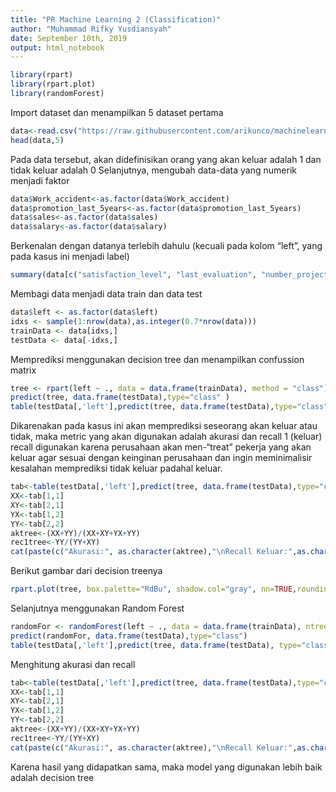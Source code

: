---
title: "PR Machine Learning 2 (Classification)"
author: "Muhammad Rifky Yusdiansyah"
date: September 10th, 2019
output: html_notebook
---

```{r}
library(rpart)
library(rpart.plot)
library(randomForest)
```

Import dataset dan menampilkan 5 dataset pertama
```{r}
data<-read.csv("https://raw.githubusercontent.com/arikunco/machinelearning/master/dataset/HR_comma_sep.csv")
head(data,5)
```
Pada data tersebut, akan didefinisikan orang yang akan keluar adalah 1 dan tidak keluar adalah 0
Selanjutnya, mengubah data-data yang numerik menjadi faktor
```{r}
data$Work_accident<-as.factor(data$Work_accident)
data$promotion_last_5years<-as.factor(data$promotion_last_5years)
data$sales<-as.factor(data$sales)
data$salary<-as.factor(data$salary)
```

Berkenalan dengan datanya terlebih dahulu (kecuali pada kolom "left", yang pada kasus ini menjadi label)
```{r}
summary(data[c("satisfaction_level", "last_evaluation", "number_project", "average_montly_hours", "time_spend_company", "Work_accident", "promotion_last_5years", "sales", "salary")])
```

Membagi data menjadi data train dan data test
```{r}
data$left <- as.factor(data$left)
idxs <- sample(1:nrow(data),as.integer(0.7*nrow(data)))
trainData <- data[idxs,]
testData <- data[-idxs,]
```

Memprediksi menggunakan decision tree dan menampilkan confussion matrix
```{r}
tree <- rpart(left ~ ., data = data.frame(trainData), method = "class")
predict(tree, data.frame(testData),type="class" )
table(testData[,'left'],predict(tree, data.frame(testData),type="class"))
```

Dikarenakan pada kasus ini akan memprediksi seseorang akan keluar atau tidak, maka metric yang akan digunakan adalah akurasi dan recall 1 (keluar) recall digunakan karena perusahaan akan men-"treat" pekerja yang akan keluar agar sesuai dengan keinginan perusahaan dan ingin meminimalisir kesalahan memprediksi tidak keluar padahal keluar.
```{r}
tab<-table(testData[,'left'],predict(tree, data.frame(testData),type="class"))
XX<-tab[1,1]
XY<-tab[2,1]
YX<-tab[1,2]
YY<-tab[2,2]
aktree<-(XX+YY)/(XX+XY+YX+YY)
rec1tree<-YY/(YY+XY)
cat(paste(c("Akurasi:", as.character(aktree),"\nRecall Keluar:",as.character(rec1tree))))
```

Berikut gambar dari decision treenya
```{r}
rpart.plot(tree, box.palette="RdBu", shadow.col="gray", nn=TRUE,roundint=FALSE)
```

Selanjutnya menggunakan Random Forest
```{r}
randomFor <- randomForest(left ~ ., data = data.frame(trainData), ntree=1000, importance = TRUE)
predict(randomFor, data.frame(testData),type="class")
table(testData[,'left'],predict(tree, data.frame(testData), type="class"))
```

Menghitung akurasi dan recall
```{r}
tab<-table(testData[,'left'],predict(tree, data.frame(testData),type="class"))
XX<-tab[1,1]
XY<-tab[2,1]
YX<-tab[1,2]
YY<-tab[2,2]
aktree<-(XX+YY)/(XX+XY+YX+YY)
rec1tree<-YY/(YY+XY)
cat(paste(c("Akurasi:", as.character(aktree),"\nRecall Keluar:",as.character(rec1tree))))
```


Karena hasil yang didapatkan sama, maka model yang digunakan lebih baik adalah decision tree
